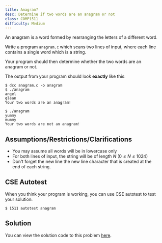 ```yaml
---
title: Anagram?
desc: Determine if two words are an anagram or not
class: COMP1511
difficulty: Medium
---
```



An anagram is a word formed by rearranging the letters of a different word.

Write a program `anagram.c` which scans two lines of input, where each line contains a single word which is a string.

Your program should then determine whether the two words are an anagram or not.

The output from your program should look **exactly** like this:

```bash:~/1511-revision/anagram
$ dcc anagram.c -o anagram
$ ./anagram
angel
glean
Your two words are an anagram! 
```

```bash:~/1511-revision/anagram
$ ./anagram
yummy
mummy
Your two words are not an anagram! 
```

## Assumptions/Restrictions/Clarifications

- You may assume all words will be in lowercase only
- For both lines of input, the string will be of length $N$ ($0 \leq N \leq 1024$)
- Don't forget the new line the new line character that is created at the end of each string.

## CSE Autotest

When you think your program is working, you can use CSE autotest to test your solution.

```bash:~/1511-revision/anagram:~
$ 1511 autotest anagram
```

## Solution

You can view the solution code to this problem [here](https://github.com/csesoc/comp1511-revision-t1-2022/blob/master/solutions/anagram/solution.c).
